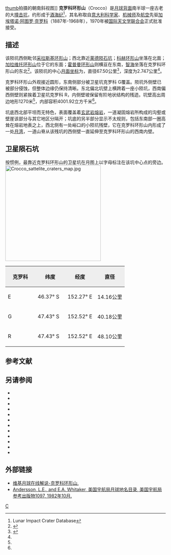 {{lunar crater data
| image= Normal crocco.jpg
| caption=[[月球勘测轨道器|月球勘测轨道器]] 拍摄的图像
| latitude = 46.98
| N_or_S = S
| longitude = 150.51
| E_or_W = E
| diameter =67.50公里
| depth = 2.747公里
| colong = 211
| eponym =[[加埃塔诺·阿图罗·克罗科|加埃塔诺·阿·克罗科]]
}}
[[image:Crocco_crater_2075_med.jpg|thumb]]拍摄的朝南斜视图]]
'''克罗科环形山'''（Crocco）是[[月球背面|月球背面]]南半球一座古老的大[[撞击坑|撞击坑]]，约形成于[[酒海纪|酒海纪]]<ref name=LICD>Lunar Impact Crater Database</ref>，其名称取自[[意大利|意大利]][[科学家|科学家]]、[[机械师|机械师]]及[[航空|航空]]先驱[[加埃塔诺·阿图罗·克罗科|加埃塔诺·阿图罗·克罗科]]（1887年-1968年），1970年被[[国际天文学联合会|国际天文学联合会]]正式批准接受。

==描述==
该陨坑西侧毗邻[[采拉斯基环形山|采拉斯基环形山]]；西北靠近[[莱德陨石坑|莱德陨石坑]]；[[科赫环形山|科赫环形山]]坐落在北面；[[加拉维托环形山|加拉维托环形山]]位于它的东面；[[霍普曼环形山|霍普曼环形山]]则横亘在东南，[[智海_(月海)|智海]]坐落在克罗科环形山的东北<ref>{{Cite web |url=http://planetarynames.wr.usgs.gov/images/Lunar/lac_118_lo.pdf |title=Crater Crocco on LAC-118 map |accessdate=2016-07-21 |archive-date=2013-02-20 |archive-url=https://web.archive.org/web/20130220212501/http://planetarynames.wr.usgs.gov/images/Lunar/lac_118_lo.pdf |dead-url=no }}</ref>。该陨坑的中心[[月面坐标|月面坐标]]为{{Coord|46.98|S|150.51|E|globe:Moon|nogoogle=1|noosm=1}}，直径67.50公里<ref name="IAU">{{Cite web |url=http://planetarynames.wr.usgs.gov/Feature/1336 |title=Directory of the International Astronomical Union |accessdate=2016-07-21 |archive-date=2020-11-27 |archive-url=https://web.archive.org/web/20201127013013/https://planetarynames.wr.usgs.gov/Feature/1336 |dead-url=no }}</ref>，深度为2.747公里<ref name="LICD"/>。

克罗科环形山外观接近圆形，东南侧部分被卫星坑克罗科 G覆盖。陨坑外侧壁已被部分侵蚀，但整体边缘仍保持清晰。东北偏北坑壁上横跨着一座小陨坑，西南偏西侧壁则紧挨着卫星坑克罗科 R，内侧壁坡保留有阶地状结构的残迹。坑壁高出周边地形1270米<ref name="LICD"/>，内部容积4001.92立方千米<ref name="LICD"/>。

坑底西北部平坦而无特色，表面覆盖着[[玄武岩|玄武岩]][[熔岩|熔岩]]，一道凝固熔岩所构成的沟壑或壁崖该部分与其它地区分隔开；坑底的另半部分显示不太规则，包括东南部一圈高耸在熔岩地表之上，西北侧有一处峪口的小陨坑残壁，它在克罗科环形山内形成了一处[[月湾|月湾]]，一道山脊从该残坑的西侧壁一直延伸至克罗科环形山的西南内壁。

==卫星陨石坑==
按惯例，最靠近克罗科环形山的卫星坑在月图上以字母标注在该坑中心点的旁边。
[[Image:Crocco_sattelite_craters_map.jpg|300px]]

{| class="wikitable"
!width="25%" style="background:#eeeeee;" |克罗科 
!width="25%" style="background:#eeeeee;" |纬度
!width="25%" style="background:#eeeeee;" |经度
!width="25%" style="background:#eeeeee;" |直径
|-
! scope="row" | E
| 46.37° S
| 152.27° E
| 14.16公里
|-
! scope="row" | G
| 47.43° S
| 152.52° E
| 40.18公里
|-
! scope="row" | R
| 47.43° S
| 152.52° E
| 48.10公里
|}{{clear}}
== 参考文献 ==
{{Reflist}}
==另请参阅==
{{refbegin}}
* {{cite book
  | last1 = Andersson
  | first1 = L. E.
  | last2 = Whitaker
  | first2 = E. A.
  | authorlink2 = Ewen Whitaker
  | date = 1982
  | title = [[NASA|NASA]] Catalogue of Lunar Nomenclature
  | publisher = NASA RP-1097
  | ref = harv
  }}
* {{cite web
  | last = Blue
  | first = Jennifer
  | date = July 25, 2007
  | title = Gazetteer of Planetary Nomenclature
  | publisher = [[United_States_Geological_Survey|USGS]]
  | url = http://planetarynames.wr.usgs.gov/
  | accessdate = 2007-08-05
  | ref = harv
  | archive-date = 2018-12-25
  | archive-url = https://web.archive.org/web/20181225170157/https://planetarynames.wr.usgs.gov/
  | dead-url = no
  }}
* {{cite book
  | last1 = Bussey
  | first1 = B.
  | authorlink1 = Ben Bussey
  | last2 = Spudis
  | first2 = P.
  | authorlink2 = Paul Spudis
  | date = 2004
  | title = The Clementine Atlas of the Moon
  | publisher = Cambridge University Press
  | location = New York
  | isbn = 978-0-521-81528-4
  | ref = harv
  }}
* {{cite book
  | last1 = Cocks
  | first1 = Elijah E.
  | last2 = Cocks
  | first2 = Josiah C.
  | date = 1995
  | title = Who's Who on the Moon: A Biographical Dictionary of Lunar Nomenclature
  | url = https://archive.org/details/isbn_9780936389271
  | publisher = Tudor Publishers
  | isbn = 978-0-936389-27-1
  | ref = harv
  }}
* {{cite web
  | last = McDowell
  | first = Jonathan
  | date = July 15, 2007
  | url = http://host.planet4589.org/astro/lunar/
  | title = Lunar Nomenclature
  | publisher = Jonathan's Space Report
  | accessdate = 2007-10-24
  | ref = harv
  | archive-date = 2018-12-25
  | archive-url = https://web.archive.org/web/20181225170156/http://host.planet4589.org/astro/lunar/
  | dead-url = no
  }}
* {{cite journal| last1 = Menzel| first1 = D. H.| last2 = Minnaert| first2 = M.| last3 = Levin| first3 = B.| last4 = Dollfus| first4 = A.| last5 = Bell| first5 = B.| title = Report on Lunar Nomenclature by the Working Group of Commission 17 of the IAU| doi = 10.1007/BF00171763| journal = Space Science Reviews| volume = 12| issue = 2| pages = 136–186| date = 1971| bibcode = 1971SSRv...12..136M| ref = harv}}
* {{cite book
  | first = Patrick
  | last = Moore
  | authorlink = Patrick Moore
  | date = 2001
  | title = On the Moon
  | url = https://archive.org/details/patrickmooreonmo00patr
  | publisher = Sterling Publishing Co.
  | isbn = 978-0-304-35469-6
  | ref = harv
  }}
* {{cite book
  | first = Fred W.
  | last = Price
  | date = 1988
  | title = The Moon Observer's Handbook
  | publisher = Cambridge University Press
  | isbn = 978-0-521-33500-3
  | ref = harv
  }}
* {{cite book
  | last = Rükl
  | first = Antonín
  | authorlink = Antonín Rükl
  | date = 1990
  | title = Atlas of the Moon
  | publisher = Kalmbach Books
  | isbn = 978-0-913135-17-4
  | ref = harv
  }}
* {{cite book
  | last = Webb
  | first = Rev. T. W.
  | authorlink = Thomas William Webb
  | date = 1962
  | title = Celestial Objects for Common Telescopes
  | url = https://archive.org/details/celestialobjects00webb
  | edition = 6th revised
  | publisher = Dover
  | isbn = 978-0-486-20917-3
  | ref = harv
  }}
* {{cite book
  | first = Ewen A.
  | last = Whitaker
  | authorlink = Ewen Whitaker
  | date = 1999
  | title = Mapping and Naming the Moon
  | publisher = Cambridge University Press
  | isbn = 978-0-521-62248-6
  | ref = harv
  }}
* {{cite book
  | first = Peter T.
  | last = Wlasuk
  | date = 2000
  | title = Observing the Moon
  | publisher = Springer
  | isbn = 978-1-85233-193-1
  | ref = harv
 }}
{{refend}}

==外部链接==
*[http://the-moon.wikispaces.com/Crocco 维基月球在线解说-克罗科环形山.] {{Wayback|url=http://the-moon.wikispaces.com/Crocco |date=20180530155521 }}
*[http://planet4589.org/astro/lunar/RP-1097.pdf Andersson, L.E., and E.A. Whitaker, 美国宇航局月球地名目录, 美国宇航局参考出版物1097, 1982年10月.]{{Wayback|url=http://planet4589.org/astro/lunar/RP-1097.pdf |date=20141006125838 }}

[[Category:月球环形山|C]]
{{月球環形山 (C-F)}}
